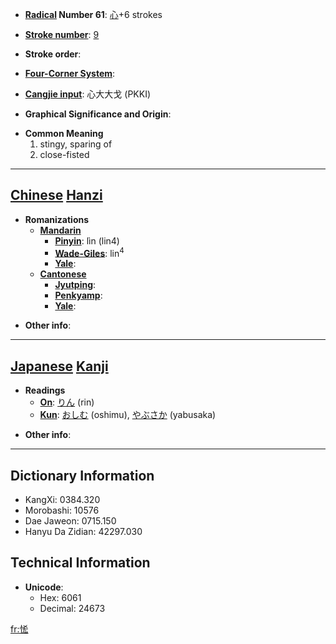 * '''[[Wiktionary:Chinese radical index| Radical]] Number 61''': [[Wiktionary:Chinese radical index 心|心]]+6 strokes

* '''[[Wiktionary:Chinese total strokes index|Stroke number]]''': [[Wiktionary:Chinese total strokes index 9|9]]

* '''Stroke order''': 

* '''[[Wiktionary:Chinese four corner index|Four-Corner System]]''': 

* '''[[Wiktionary:Chinese Cangjie index|Cangjie input]]''': 心大大戈 (PKKI)

* '''Graphical Significance and Origin''': 

* '''Common Meaning'''
*#stingy, sparing of
*# close-fisted


----

== [[Chinese]] [[Hanzi]] ==

* '''Romanizations'''
** '''[[Mandarin]]'''
*** '''[[Pinyin]]''': lìn (lin4)
*** '''[[Wade-Giles]]''': lin<sup>4</sup>
*** '''[[Yale]]''': 
** '''[[Cantonese]]'''
*** '''[[Jyutping]]''':
*** '''[[Penkyamp]]''': 
*** '''[[Yale]]''': 

* '''Other info''': 

----

== [[Japanese]] [[Kanji]] ==

* '''Readings'''
** '''[[On]]''': [[りん]] (rin)
** '''[[Kun]]''': [[おしむ]] (oshimu), [[やぶさか]] (yabusaka)

* '''Other info''':  

----

== Dictionary Information ==

* KangXi: 0384.320
* Morobashi: 10576
* Dae Jaweon: 0715.150
* Hanyu Da Zidian: 42297.030

== Technical Information ==

* '''Unicode''':
** Hex: 6061
** Decimal: 24673

[[fr:恡]]